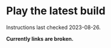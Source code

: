 # Play the latest build

Instructions last checked 2023-08-26.

**Currently links are broken.**

<!---
> Alpha software may not contain all of the features that are planned for the final version. Alpha software is not thoroughly tested by the developer before it is released to customers. (Definition from Wikipedia.)

Our V-Sekai CI is located at [ci.v-sekai.cloud](https://ci.v-sekai.cloud) - you must use Guest to login, since GitLab is admin-only.

Here are links to each of the latest jobs. Generally, you will want to click the Artifacts tab from each of these to download things.

## Editor (linux, windows):

- ~[linux_job](https://ci.v-sekai.cloud/go/tab/build/detail/godot-groups-editor/latest/defaultStage/latest/linux_job)~
- ~[windows_job](https://ci.v-sekai.cloud/go/tab/build/detail/godot-groups-editor/latest/defaultStage/latest/windows_job)~

## templates.tpz (for making export):

- ~[default_job](https://ci.v-sekai.cloud/go/tab/build/detail/godot-groups-editor/latest/templateZipStage/latest/defaultJob)~

## V-Sekai demo release (linux, windows):

- ~[linuxDesktopJob](https://ci.v-sekai.cloud/go/files/groups-export/latest/exportStage/latest/linux_job/export_linuxbsd)~
- ~[windowsJob](https://ci.v-sekai.cloud/go/tab/build/detail/groups-export/latest/exportStage/latest/windows_job)~

## Direct .zip downloads of the releases can be found here (linux, windows):

- ~[export_linuxbsd.zip](https://ci.v-sekai.cloud/go/files/groups-export/latest/exportStage/latest/linux_job/export_linuxbsd.zip)~
- ~[export_windows.zip](https://ci.v-sekai.cloud/go/files/groups-export/latest/exportStage/latest/windows_job/export_windows.zip)~

The included .exe are fully functioning Godot editors. However, note that the .exe will not function properly as an editor unless you copy it or rename to be different from the .pck. Again, you must use Guest when it asks you to sign in then, from those links, you can click the Artifacts tab.
-->
